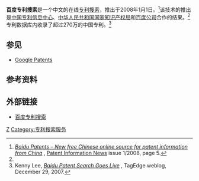 '''百度专利搜索'''是一个中文的在线[[现有技术|专利搜索]]，推出于2008年1月1日。<ref name="Patent Information News">[http://www.epo.org/about-us/publications/patent-information/news/2008.html ''Baidu Patents – New free Chinese online source for patent information from China''] {{Wayback|url=http://www.epo.org/about-us/publications/patent-information/news/2008.html |date=20080407005402 }}, [[Patent_Information_News|Patent Information News]] issue 1/2008, page 5.</ref>该技术的推出是[[中国专利信息中心|中国专利信息中心]]、[[中华人民共和国国家知识产权局|中华人民共和国国家知识产权局]]和[[百度公司|百度公司]]合作的结果。<ref name="Patent Information News"/> 专利数据库内收录了超过270万的中国专利。<ref>Kenny Lee, [http://tagedge.com/2007/12/29/baidu-patent-search-goes-live/ ''Baidu Patent Search Goes Live''] {{Wayback|url=http://tagedge.com/2007/12/29/baidu-patent-search-goes-live/ |date=20080906191459 }}, TagEdge weblog, December 29, 2007.</ref>

== 参见 ==
*[[Google_Patents|Google Patents]]

== 参考资料 ==
{{reflist}}

==外部链接==
* [https://web.archive.org/web/20080512032733/http://zhuanli.baidu.com/ 百度专利搜索]

[[Category:百度|Z]]
[[Category:专利搜索服务|Category:专利搜索服务]]

{{law-stub}}
{{Baiduproducts}}